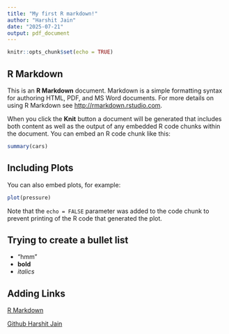 ```yaml
---
title: "My first R markdown!"
author: "Harshit Jain"
date: "2025-07-21"
output: pdf_document
---
```


```r
knitr::opts_chunk$set(echo = TRUE)
```

## R Markdown

This is an **R Markdown** document. Markdown is a simple formatting syntax for authoring HTML, PDF, and MS Word documents. For more details on using R Markdown see <http://rmarkdown.rstudio.com>.

When you click the **Knit** button a document will be generated that includes both content as well as the output of any embedded R code chunks within the document. You can embed an R code chunk like this:

```r
summary(cars)
```

## Including Plots

You can also embed plots, for example:

```r
plot(pressure)
```

Note that the `echo = FALSE` parameter was added to the code chunk to prevent printing of the R code that generated the plot.

## Trying to create a bullet list

- "hmm"    
- **bold**  
- *italics*

## Adding Links

[R Markdown](https://rmarkdown.rstudio.com)

[Github Harshit Jain](https://github.com/harshitjain0103)
